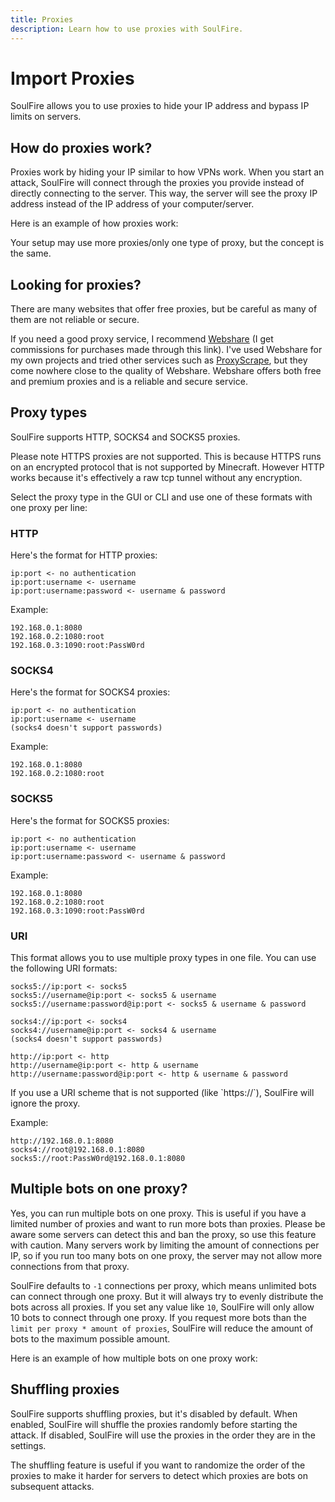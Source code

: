 ```yaml
---
title: Proxies
description: Learn how to use proxies with SoulFire.
---
```



# Import Proxies

SoulFire allows you to use proxies to hide your IP address and bypass IP limits on servers.

## How do proxies work?

Proxies work by hiding your IP similar to how VPNs work.
When you start an attack, SoulFire will connect through the proxies you provide instead of directly connecting to the server.
This way, the server will see the proxy IP address instead of the IP address of your computer/server.

Here is an example of how proxies work:

<Mermaid chart="
graph LR
    subgraph Y[SoulFire IP: 20.20.20.20]
        S[SoulFire server]
    end
    subgraph P1[Proxy IP: 33.33.33.33]
      P1S[HTTP Proxy]
    end
    subgraph P2[Proxy IP: 44.44.44.44]
      P2S[SOCKS4 Proxy]
    end
    subgraph P3[Proxy IP: 55.55.55.55]
      P3S[SOCKS5 Proxy]
    end
    subgraph M[Minecraft Server]
    end
    S --> P1S
    S --> P2S
    S --> P3S
    P1S --> M
    P2S --> M
    P3S --> M
" />

Your setup may use more proxies/only one type of proxy, but the concept is the same.

## Looking for proxies?

There are many websites that offer free proxies, but be careful as many of them are not reliable or secure.

If you need a good proxy service, I recommend [Webshare](https://www.webshare.io/?referral_code=36gneippfiwt)
(I get commissions for purchases made through this link).
I've used Webshare for my own projects and tried other services such as [ProxyScrape](https://proxyscrape.com/),
but they come nowhere close to the quality of Webshare.
Webshare offers both free and premium proxies and is a reliable and secure service.

## Proxy types

SoulFire supports HTTP, SOCKS4 and SOCKS5 proxies.

<Callout type="warning" emoji="⚠️">
  Please note HTTPS proxies are not supported.
  This is because HTTPS runs on an encrypted protocol that is not supported by Minecraft.
  However HTTP works because it's effectively a raw tcp tunnel without any encryption.
</Callout>

Select the proxy type in the GUI or CLI and use one of these formats with one proxy per line:

### HTTP

Here's the format for HTTP proxies:

```text
ip:port <- no authentication
ip:port:username <- username
ip:port:username:password <- username & password
```

Example:

```text
192.168.0.1:8080
192.168.0.2:1080:root
192.168.0.3:1090:root:PassW0rd
```

### SOCKS4

Here's the format for SOCKS4 proxies:

```text
ip:port <- no authentication
ip:port:username <- username
(socks4 doesn't support passwords)
```

Example:

```text
192.168.0.1:8080
192.168.0.2:1080:root
```

### SOCKS5

Here's the format for SOCKS5 proxies:

```text
ip:port <- no authentication
ip:port:username <- username
ip:port:username:password <- username & password
```

Example:

```text
192.168.0.1:8080
192.168.0.2:1080:root
192.168.0.3:1090:root:PassW0rd
```

### URI

This format allows you to use multiple proxy types in one file.
You can use the following URI formats:

```text
socks5://ip:port <- socks5
socks5://username@ip:port <- socks5 & username
socks5://username:password@ip:port <- socks5 & username & password

socks4://ip:port <- socks4
socks4://username@ip:port <- socks4 & username
(socks4 doesn't support passwords)

http://ip:port <- http
http://username@ip:port <- http & username
http://username:password@ip:port <- http & username & password
```

<Callout type="info" emoji="ℹ️">
  If you use a URI scheme that is not supported (like `https://`), SoulFire will ignore the proxy.
</Callout>

Example:

```text
http://192.168.0.1:8080
socks4://root@192.168.0.1:8080
socks5://root:PassW0rd@192.168.0.1:8080
```

## Multiple bots on one proxy?

Yes, you can run multiple bots on one proxy.
This is useful if you have a limited number of proxies and want to run more bots than proxies.
Please be aware some servers can detect this and ban the proxy, so use this feature with caution.
Many servers work by limiting the amount of connections per IP, so if you run too many bots on one proxy, the server may not allow more connections from that proxy.

SoulFire defaults to `-1` connections per proxy, which means unlimited bots can connect through one proxy.
But it will always try to evenly distribute the bots across all proxies.
If you set any value like `10`, SoulFire will only allow 10 bots to connect through one proxy.
If you request more bots than the `limit per proxy * amount of proxies`, SoulFire will reduce the amount of bots to the maximum possible amount.

Here is an example of how multiple bots on one proxy work:

<Mermaid chart="
graph LR
    subgraph Y[SoulFire]
        S[SoulFire server]
        B1[Bot_1]
        B2[Bot_2]
        B3[Bot_3]
    end
    subgraph P1[Proxy 1]
      P1S[HTTP Proxy]
    end
    subgraph P2[Proxy 2]
      P2S[SOCKS5 Proxy]
    end
    subgraph M[Minecraft Server]
    end
    S --> B1
    S --> B2
    S --> B3
    B1 --> P1S
    B2 --> P1S
    B3 --> P2S
    P1S --> M
    P2S --> M
" />

## Shuffling proxies

SoulFire supports shuffling proxies, but it's disabled by default.
When enabled, SoulFire will shuffle the proxies randomly before starting the attack.
If disabled, SoulFire will use the proxies in the order they are in the settings.

The shuffling feature is useful if you want to randomize the order of the proxies to make it harder for servers to detect which proxies are bots on subsequent attacks.
